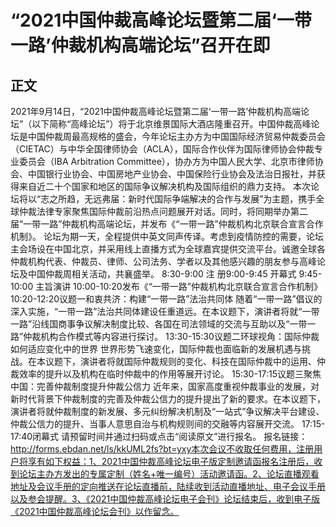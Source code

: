 # “2021中国仲裁高峰论坛暨第二届‘一带一路’仲裁机构高端论坛”召开在即
## 正文
2021年9月14日，“2021中国仲裁高峰论坛暨第二届‘一带一路’仲裁机构高端论坛”（以下简称“高峰论坛”）将于北京维景国际大酒店隆重召开。中国仲裁高峰论坛是中国仲裁周最高规格的盛会，今年论坛主办方为中国国际经济贸易仲裁委员会（CIETAC）与中华全国律师协会（ACLA），国际合作伙伴为国际律师协会仲裁专业委员会（IBA Arbitration Committee），协办方为中国人民大学、北京市律师协会、中国银行业协会、中国房地产业协会、中国保险行业协会及法治日报社，并获得来自近二十个国家和地区的国际争议解决机构及国际组织的鼎力支持。 本次论坛将以“志之所趋，无远弗届：新时代国际争端解决的合作与发展”为主题，携手全球仲裁法律专家聚焦国际仲裁前沿热点问题展开对话。同时，将同期举办第二届“一带一路”仲裁机构高端论坛，并发布《“一带一路”仲裁机构北京联合宣言合作机制》。 论坛为期一天，全程提供中英文同声传译。考虑到疫情防控的需要，论坛主会场设在中国北京，并采用线上直播方式为全球嘉宾提供交流平台。诚邀全球各仲裁机构代表、仲裁员、律师、公司法务、学者以及其他感兴趣的朋友参与高峰论坛及中国仲裁周相关活动，共襄盛举。 8:30-9:00 注 册9:00-9:45 开幕式 9:45-10:00 主旨演讲 10:00-10:20发布《“一带一路”仲裁机构北京联合宣言合作机制》 10:20-12:20议题一和衷共济：构建“一带一路”法治共同体 随着“一带一路”倡议的深入实施，“一带一路”法治共同体建设任重道远。在本议题下，演讲者将就“一带一路”沿线国商事争议解决制度比较、各国在司法领域的交流与互助以及“一带一路”仲裁机构合作模式等内容进行探讨。 13:30-15:30议题二环球视角：国际仲裁如何适应变化中的世界 世界形势飞速变化，国际仲裁也面临新的发展机遇与挑战。在本议题下，演讲者将就国际仲裁规则的变化、科技在国际仲裁中的运用、仲裁效率的提升以及机构在临时仲裁中的作用等展开讨论。 15:30-17:15议题三聚焦中国：完善仲裁制度提升仲裁公信力 近年来，国家高度重视仲裁事业的发展，对新时代背景下仲裁制度的完善及仲裁公信力的提升提出了新的要求。在本议题下，演讲者将就仲裁制度的新发展、多元纠纷解决机制及“一站式”争议解决平台建设、仲裁公信力的提升、当事人意思自治与机构规则间的交融等内容展开交流。 17:15-17:40闭幕式 请预留时间并通过扫码或点击“阅读原文”进行报名。 报名链接：http://forms.ebdan.net/ls/kkUML2fs?bt=yxy本次会议不收取任何费用，注册用户将享有如下权益：1、2021中国仲裁高峰论坛电子版定制邀请函报名注册后，收到论坛主办方发出的专属定制（姓名+唯一编号）活动邀请函。2、论坛直播观看地址及会议手册的定向推送在论坛直播前，陆续收到活动直播地址、电子会议手册以及参会提醒。3、《2021中国仲裁高峰论坛电子会刊》论坛结束后，收到电子版《2021中国仲裁高峰论坛会刊》以作留念。  